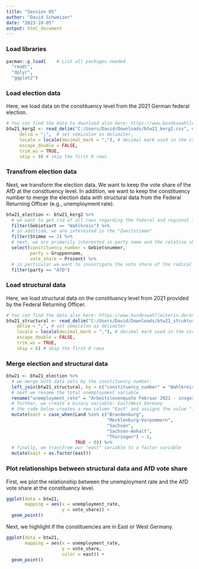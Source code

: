 ```yaml
---
title: "Session 05"
author: "David Schweizer"
date: "2023-10-05"
output: html_document
---
```


### Load libraries
```r
pacman::p_load(    # List all packages needed
  "readr",
  "dplyr",
  "ggplot2")
```


### Load election data

Here, we load data on the constituency level from the 2021 German federal election.

```r
# You can find the data to download also here: https://www.bundeswahlleiterin.de/bundestagswahlen/2021/ergebnisse.html
btw21_kerg2 <- read_delim("C:/Users/David/Downloads/btw21_kerg2.csv", # you have to adapt the file path
     delim = ";",  # set semicolon as delimiter,
     locale = locale(decimal_mark = ","), # decimal mark used in the csv file is "," and not "."
     escape_double = FALSE, 
     trim_ws = TRUE, 
     skip = 9) # skip the first 9 rows
```
### Transfrom election data

Next, we transform the election data. We want to keep the vote share of the AfD at the constituency level. In addition, we want to keep the constituency number to merge the election data with structural data from the Federal Returning Officer (e.g., unemployment rate).

```r
btw21_election <- btw21_kerg2 %>% 
  # we want to get rid of all rows regarding the federal and regional level, and keep the constituency level.
  filter(Gebietsart == "Wahlkreis") %>% 
  # in additiom, we are interested in the "Zweitstimme"
  filter(Stimme == 2) %>% 
  # next, we are primarily interested in party name and the relative share. We directly rename the variables while selecting. Further, we need the constituency number to merge the election results with structural data provided by the Federal Returning Officer.
  select(constituency_number = Gebietsnummer, 
         party = Gruppenname,
         vote_share = Prozent) %>% 
  # in particular we want to investigate the vote share of the radical right party, the AfD:
  filter(party == "AfD")
```

### Load structural data

Here, we load structural data on the constituency level from 2021 provided by the Federal Returning Officer.

```r
# You can find the data also here: https://www.bundeswahlleiterin.de/en/bundestagswahlen/2021/strukturdaten.html
btw21_structural <- read_delim("C:/Users/David/Downloads/btw21_strukturdaten.csv", # you have to adapt the file path
    delim = ";", # set semicolon as delimiter
    locale = locale(decimal_mark = ","), # decimal mark used in the csv file is "," and not "."
    escape_double = FALSE, 
    trim_ws = TRUE, 
    skip = 8) # skip the first 8 rows
```
### Merge election and structural data

```r
btw21 <- btw21_election %>% 
  # we merge both data sets by the constituency number: 
  left_join(btw21_structural, by = c("constituency_number" = "Wahlkreis-Nr.")) %>% 
  # next we rename the total unemployment variable 
  rename("unemployment_rate" = "Arbeitslosenquote Februar 2021 - insgesamt") %>% 
  # further, we create a binary variable: East/West Germany
  # the code below creates a new column "East" and assigns the value "1" if the value of the column "Land" is either Brandenburg","Mecklenburg-Vorpommern", "Sachsen", "Sachsen-Anhalt", or "Thüringen" and "0" otherwise.
  mutate(east = case_when(Land %in% c("Brandenburg",
                                      "Mecklenburg-Vorpommern", 
                                      "Sachsen", 
                                      "Sachsen-Anhalt", 
                                      "Thüringen") ~ 1,
                          TRUE ~ 0)) %>% 
  # finally, we transfrom our "east" variable to a factor variable
  mutate(east = as.factor(east))
```

### Plot relationships between structural data and AfD vote share

First, we plot the relationship between the unemployment rate and the AfD vote share at the constituency level.

```r
ggplot(data = btw21,
       mapping = aes(x = unemployment_rate,
                     y = vote_share)) +
  geom_point()
```

Next, we highlight if the constituencies are in East or West Germany.

```r
ggplot(data = btw21,
       mapping = aes(x = unemployment_rate,
                     y = vote_share,
                     color = east)) +
  geom_point()
```

